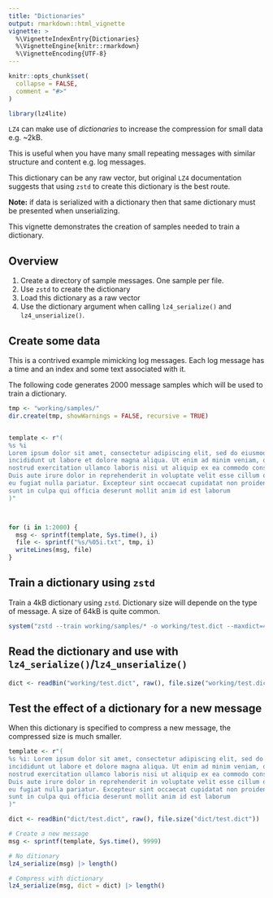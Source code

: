```yaml
---
title: "Dictionaries"
output: rmarkdown::html_vignette
vignette: >
  %\VignetteIndexEntry{Dictionaries}
  %\VignetteEngine{knitr::rmarkdown}
  %\VignetteEncoding{UTF-8}
---
```


```r
knitr::opts_chunk$set(
  collapse = FALSE,
  comment = "#>"
)
```

```r
library(lz4lite)
```

`LZ4` can make use of *dictionaries* to increase the compression 
for small data e.g. ~2kB.

This is useful when you have many small repeating messages with similar structure
and content e.g. log messages.

This dictionary can be any raw vector, but original `LZ4` documentation suggests that using
`zstd` to create this dictionary is the best route.

**Note:** if data is serialized with a dictionary then that same dictionary must
be presented when unserializing.

This vignette demonstrates the creation of samples needed to train a dictionary.


## Overview

1. Create a directory of sample messages. One sample per file.
2. Use `zstd` to create the dictionary
3. Load this dictionary as a raw vector
3. Use the dictionary argument when calling `lz4_serialize()` and `lz4_unserialize()`.


## Create some data

This is a contrived example mimicking log messages. Each log message has a time
and an index and some text associated with it.

The following code generates 2000 message samples which will be used to 
train a dictionary.

```r
tmp <- "working/samples/"
dir.create(tmp, showWarnings = FALSE, recursive = TRUE)


template <- r"(
%s %i
Lorem ipsum dolor sit amet, consectetur adipiscing elit, sed do eiusmod tempor 
incididunt ut labore et dolore magna aliqua. Ut enim ad minim veniam, quis 
nostrud exercitation ullamco laboris nisi ut aliquip ex ea commodo consequat. 
Duis aute irure dolor in reprehenderit in voluptate velit esse cillum dolore 
eu fugiat nulla pariatur. Excepteur sint occaecat cupidatat non proident, 
sunt in culpa qui officia deserunt mollit anim id est laborum
)"



for (i in 1:2000) {
  msg <- sprintf(template, Sys.time(), i)
  file <- sprintf("%s/%05i.txt", tmp, i)
  writeLines(msg, file)
}
```

## Train a dictionary using `zstd`

Train a 4kB dictionary using `zstd`.  Dictionary size will depende on the type 
of message.  A size of 64kB is quite common.

```r
system("zstd --train working/samples/* -o working/test.dict --maxdict=4KB")
```

## Read the dictionary and use with `lz4_serialize()`/`lz4_unserialize()`

```r
dict <- readBin("working/test.dict", raw(), file.size("working/test.dict"))
```

## Test the effect of a dictionary for a new message

When this dictionary is specified to compress a new message, the compressed 
size is much smaller.

```r
template <- r"(
%s %i: Lorem ipsum dolor sit amet, consectetur adipiscing elit, sed do eiusmod tempor 
incididunt ut labore et dolore magna aliqua. Ut enim ad minim veniam, quis 
nostrud exercitation ullamco laboris nisi ut aliquip ex ea commodo consequat. 
Duis aute irure dolor in reprehenderit in voluptate velit esse cillum dolore 
eu fugiat nulla pariatur. Excepteur sint occaecat cupidatat non proident, 
sunt in culpa qui officia deserunt mollit anim id est laborum
)"

dict <- readBin("dict/test.dict", raw(), file.size("dict/test.dict"))
```



```r
# Create a new message
msg <- sprintf(template, Sys.time(), 9999)

# No ditionary
lz4_serialize(msg) |> length()

# Compress with dictionary
lz4_serialize(msg, dict = dict) |> length()
```


